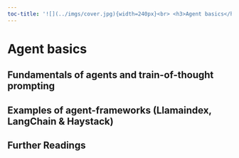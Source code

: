 ```yaml
---
toc-title: '![](../imgs/cover.jpg){width=240px}<br> <h3>Agent basics</h3>'
---
```


# Agent basics

## Fundamentals of agents and train-of-thought prompting

## Examples of agent-frameworks (Llamaindex, LangChain & Haystack)

## Further Readings

